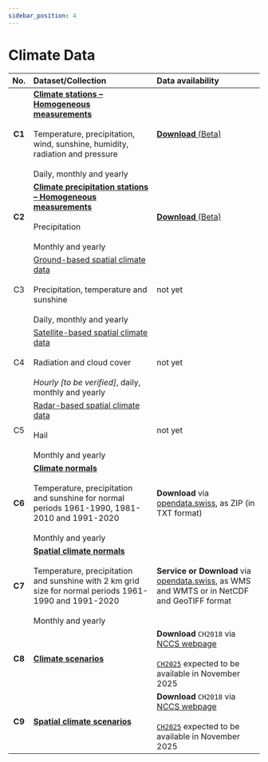 ```yaml
---
sidebar_position: 4
---
```


# Climate Data

| No.    | Dataset/Collection | Data availability |
|:------:|:---------|:---------|
| **C1** | [**Climate stations – Homogeneous measurements**](/c-climate-data/c1-climate-stations_homogeneous) <br></br> Temperature, precipitation, wind, sunshine, humidity, radiation and pressure <br></br> Daily, monthly and yearly | [**Download** (Beta)](/c-climate-data/c1-climate-stations_homogeneous#data-download) |
| **C2** | [**Climate precipitation stations – Homogeneous measurements**](/c-climate-data/c2-climate-percipitation-stations_homogeneous) <br></br> Precipitation <br></br> Monthly and yearly | [**Download** (Beta)](/c-climate-data/c2-climate-percipitation-stations_homogeneous#data-download) |
| C3 | [Ground-based spatial climate data](/c-climate-data/c3-ground-based-climate-data) <br></br> Precipitation, temperature and sunshine <br></br> Daily, monthly and yearly | not yet |
| C4 | [Satellite-based spatial climate data](/c-climate-data/c4-satellite-based-climate-data) <br></br> Radiation and cloud cover <br></br> *Hourly [to be verified]*, daily, monthly and yearly | not yet |
| C5 | [Radar-based spatial climate data](/c-climate-data/c5-radar-based-climate-data) <br></br> Hail <br></br> Monthly and yearly | not yet |
| **C6** | [**Climate normals**](/c-climate-data/c6-climate-normals) <br></br> Temperature, precipitation and sunshine for normal periods 1961-1990, 1981-2010 and 1991-2020 <br></br> Monthly and yearly | **Download** via [opendata.swiss](https://opendata.swiss/dataset/klimanormwerte), as ZIP (in TXT format) |
| **C7** | [**Spatial climate normals**](c-climate-data/c7-spatial-climate-normals) <br></br> Temperature, precipitation and sunshine with 2 km grid size for normal periods 1961-1990 and 1991-2020 <br></br> Monthly and yearly | **Service or Download** via [opendata.swiss](https://opendata.swiss/de/dataset?q=klimanormwerte&sort=score%20desc%2C%20metadata_modified%20desc&organization=bundesamt-fur-meteorologie-und-klimatologie-meteoschweiz&res_format=SERVICE), as WMS and WMTS or in NetCDF and GeoTIFF format |
| **C8** | [**Climate scenarios**](/c-climate-data/c8-climate-scenarios) | **Download** `CH2018` via [NCCS webpage](https://www.nccs.admin.ch/nccs/en/home/climate-change-and-impacts/swiss-climate-change-scenarios.html) <br></br> [`CH2025`](https://www.meteoswiss.admin.ch/about-us/research-and-cooperation/projects/2023/climate-ch2025.html) expected to be available in November 2025 |
| **C9** | [**Spatial climate scenarios**](/c-climate-data/c9-spatial-climate-scenarios) | **Download** `CH2018` via [NCCS webpage](https://www.nccs.admin.ch/nccs/en/home/climate-change-and-impacts/swiss-climate-change-scenarios.html) <br></br> [`CH2025`](https://www.meteoswiss.admin.ch/about-us/research-and-cooperation/projects/2023/climate-ch2025.html) expected to be available in November 2025 |
